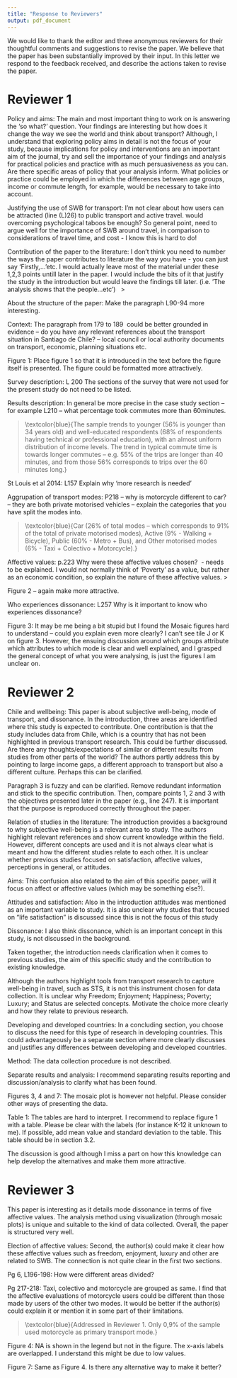 ```yaml
---
title: "Response to Reviewers"
output: pdf_document
---
```


We would like to thank the editor and three anonymous reviewers for their thoughtful comments and suggestions to revise the paper. We believe that the paper has been substantially improved by their input. In this letter we respond to the feedback received, and describe the actions taken to revise the paper.

\newpage

# Reviewer 1

Policy and aims: The main and most important thing to work on is answering the ‘so what?’ question. Your findings are interesting but how does it change the way we see the world and think about transport? Although, I understand that exploring policy aims in detail is not the focus of your study, because implications for policy and interventions are an important aim of the journal, try and sell the importance of your findings and analysis for practical policies and practice with as much persuasiveness as you can. Are there specific areas of policy that your analysis inform. What policies or practice could be employed in which the differences between age groups, income or commute length, for example, would be necessary to take into account. 

>\textcolor{blue}{Added: In various contexts, not only in Santiago, the perception of users is considered mainly from the scope of the trip satisfaction. Understanding dissonances allow public policy to recognise that public transport users are clearly at a disadvantage compared to other transport modes. On the other hand, the results recognise that within public transport users, there are also socioeconomic disadvantages – compared to other groups. This is relevant information for the generation of public policies that promote the use of sustainable modes and public transport, considering aspects of their personal well-being that transcend the areas of travel satisfaction. The factors defined in this study can, and should, be considered in the evaluation of measures that promote the use of sustainable transport in the long term.}

Justifying the use of SWB for transport: I'm not clear about how users can be attracted (line (L)26) to public transport and active travel. would overcoming psychological taboos be enough? So general point, need to argue well for the importance of SWB around travel, in comparison to considerations of travel time, and cost - I know this is hard to do!

>\textcolor{blue}{Consideration of factors related to subjective wellbeing, for example, are useful for policy-makers to enhance the experience of travel, to increase satisfaction with travel, and to meet the preferences of travelers (Chatterjee et al., 2019).}

Contribution of the paper to the literature: I don't think you need to number the ways the paper contributes to literature the way you have - you can just say 'Firstly,...'etc. I would actually leave most of the material under these 1,2,3 points untill later in the paper. I would include the bits of it that justify the study in the introduction but would leave the findings till later. (i.e. 'The analysis shows that the people...etc')
 
>\textcolor{blue}{moved comments about literature towards the section of concluding remarks; leaving some results in the introductory section}

About the structure of the paper: Make the paragraph L90-94 more interesting.

>\textcolor{blue}{Done. L60-63}

Context: The paragraph from 179 to 189  could be better grounded in evidence – do you have any relevant references about the transport situation in Santiago de Chile? – local council or local authority documents on transport, economic, planning situations etc.

>\textcolor{blue}{A tangible manifestation of the inequalities experienced by many in Chile is the large disparity in the relative cost of transportation, travel time, and distance traveled by different socio-economic segments of the population. To further complicate matters, strong spatial segregation also conditions car ownership and the use of public transportation – the higher the income, the higher the use of the automobile; conversely, the lower the income, the higher the reliance on public transportation. Although the transportation experience is but one of many dimensions of inequality, the experiences in this sector have triggered exceptional discomfort and dissatisfaction among the public. Recent social unrest, triggered by a seemingly minor hike in the fare of public transportation, has brought many of these concerns to the forefront of the public conscience in dramatic fashion (e.g., Davies, 2019). Previous research has helped to contextualize everyday mobility in Santiago relative to other Latin American cities (e.g., Avellaneda and Lazo, 2011), but much remains to be explored. Measuring instruments and new methods have led to more accurate and precise understandings of the social issues that arise as consequence of transport infrastructure and housing provision (Cox and Hurtubia, 2016), and the minimum provision of basic services (Tiznado-Aitken et al., 2016). However, the focus on accessibility as a measure of inequalities remains predominant.}

Figure 1: Place figure 1 so that it is introduced in the text before the figure itself is presented. The figure could be formatted more attractively.

>\textcolor{blue}{Done.}

Survey description: L 200 The sections of the survey that were not used for the present study do not need to be listed.

>\textcolor{blue}{ The study considers data from 3 out of 8 sections of a longer survey. The relevant sections of the survey concern the individual characteristics of respondents, their feelings and affective responses related to their commute, and aspects describing their regular commute trips. In terms of individual characteristics and their commute, participants were asked socio-demographic information, including age (coded in three classes: younger than 35, older than 35 but younger than 55, and 55 and olde); level of education (three classes: Kindergarden to grade 12, or K-12, technical diploma or university graduate, and graduate degree), income  (three classes, by tertile), and the typical duration of the respondent’s regular commute (four classes, by duration in minutes). }

Results description: In general be more precise in the case study section – for example L210 – what percentage took commutes more than 60minutes.

>\textcolor{blue}{The sample trends to younger (56% is younger than 34 years old) and well-educated respondents (68% of respondents having technical or professional education), with an almost uniform distribution of income levels. The trend in typical commute time is towards longer commutes – e.g. 55% of the trips are longer than 40 minutes, and from those 56% corresponds to trips over the 60 minutes long.}

St Louis et al 2014: L157 Explain why ‘more research is needed’

>\textcolor{blue}{Because most literature focuses in trip satisfaction. However, further research beyond the determinants of trip satisfaction is needed to understand how these socio-demographic variables connect with the affective reactions to various modes of travel (St-Louis et al., 2014).}

Aggrupation of transport modes: P218 – why is motorcycle different to car? – they are both private motorised vehicles – explain the categories that you have split the modes into.

>\textcolor{blue}{Car (26% of total modes – which corresponds to 91% of the total of private motorised modes), Active (9% - Walking + Bicycle), Public (60% - Metro + Bus), and Other motorised modes (6% - Taxi + Colectivo + Motorcycle).}

Affective values: p.223 Why were these affective values chosen?  - needs to be explained. I would not normally think of ‘Poverty’ as a value, but rather as an economic condition, so explain the nature of these affective values.
>\textcolor{blue}{Delbosc (2012, p. 28), for instance, has summarized the most significant influences on psychological wellbeing: poverty and employment, meaningful relationships and health.}

Figure 2 – again make more attractive.

>\textcolor{blue}{Done.}

Who experiences dissonance: L257 Why is it important to know who experiences dissonance?

>\textcolor{blue}{We begin by profiling the travellers who experience dissonance. The null hypothesis is that there are no systematic differences in terms of who tends to experience affective dissonance with respect to their primary mode of travel.}

Figure 3: It may be me being a bit stupid but I found the Mosaic figures hard to understand – could you explain even more clearly? I can’t see tile J or K on figure 3. However, the ensuing discussion around which groups attribute which attributes to which mode is clear and well explained, and I grasped the general concept of what you were analysing, is just the figures I am unclear on.

>\textcolor{blue}{Done.}


\newpage

# Reviewer 2

Chile and wellbeing: This paper is about subjective well-being, mode of transport, and dissonance. In the introduction, three areas are identified where this study is expected to contribute. One contribution is that the study includes data from Chile, which is a country that has not been highlighted in previous transport research. This could be further discussed. Are there any thoughts/expectations of similar or different results from studies from other parts of the world? The authors partly address this by pointing to large income gaps, a different approach to transport but also a different culture. Perhaps this can be clarified.

>\textcolor{blue}{As noted in our response to Reviewer 1, a tangible manifestation of the inequalities experienced by many in Chile is the large disparity in the relative cost of transportation, travel time, and distance traveled by different socio-economic segments of the population. To further complicate matters, strong spatial segregation also conditions car ownership and the use of public transportation – the higher the income, the higher the use of the automobile; conversely, the lower the income, the higher the reliance on public transportation. Although the transportation experience is but one of many dimensions of inequality, the experiences in this sector have triggered exceptional discomfort and dissatisfaction among the public. Recent social unrest, triggered by a seemingly minor hike in the fare of public transportation, has brought many of these concerns to the forefront of the public conscience in dramatic fashion (e.g., Davies, 2019). Previous research has helped to contextualize everyday mobility in Santiago relative to other Latin American cities (e.g., Avellaneda and Lazo, 2011), but much remains to be explored. Measuring instruments and new methods have led to more accurate and precise understandings of the social issues that arise as consequence of transport infrastructure and housing provision (Cox and Hurtubia, 2016), and the minimum provision of basic services (Tiznado-Aitken et al., 2016). However, the focus on accessibility as a measure of inequalities remains predominant.}


Paragraph 3 is fuzzy and can be clarified. Remove redundant information and stick to the specific contribution. Then, compare points 1, 2 and 3 with the objectives presented later in the paper (e.g., line 247). It is important that the purpose is reproduced correctly throughout the paper.

>\textcolor{blue}{ As noted in our response to Reviewer 1, we moved comments about literature towards the section of concluding remarks; leaving some results in the introductory section.}

Relation of studies in the literature: The introduction provides a background to why subjective well-being is a relevant area to study. The authors highlight relevant references and show current knowledge within the field. However, different concepts are used and it is not always clear what is meant and how the different studies relate to each other. It is unclear whether previous studies focused on satisfaction, affective values, perceptions in general, or attitudes.

>\textcolor{blue}{We differenced studies which are purely focused on satisfaction and subjective wellbeing. Affective values and perceptions are considered in more general approaches (Zorrilla et al, 2019). We mentioned attitudes for the case of Asian cities (Shao et al, 2019).}

Aims: This confusion also related to the aim of this specific paper, will it focus on affect or affective values (which may be something else?).

>\textcolor{blue}{Affective values – as we mentioned by the end of paragraph 3.}

Attitudes and satisfaction: Also in the introduction attitudes was mentioned as an important variable to study. It is also unclear why studies that focused on "life satisfaction" is discussed since this is not the focus of this study

>\textcolor{blue}{Because satisfaction has been the conventional way of addressing unconventional factors. Paragraph 3 clearly states the aim of the study focused on affective values – and also explain how this goes beyond satisfaction.}

Dissonance: I also think dissonance, which is an important concept in this study, is not discussed in the background.

>\textcolor{blue}{This has been discussed in the Introduction section.}

Taken together, the introduction needs clarification when it comes to previous studies, the aim of this specific study and the contribution to existing knowledge. 

>\textcolor{blue}{See response to Reviewer 1.}

Although the authors highlight tools from transport research to capture well-being in travel, such as STS, it is not this instrument chosen for data collection. It is unclear why Freedom; Enjoyment; Happiness; Poverty; Luxury; and Status are selected concepts. Motivate the choice more clearly and how they relate to previous research.

>\textcolor{blue}{See response to Reviewer 1 about election of affective values.}

Developing and developed countries: In a concluding section, you choose to discuss the need for this type of research in developing countries. This could advantageously be a separate section where more clearly discusses and justifies any differences between developing and developed countries.

>\textcolor{blue}{This has been also commented in the Background section: “The research needs outlined above are well-recognized in the developed world, but there is still a dearth
of research in the context of the Global South. Historical inequality in many developing countries has led to strong symbolic attachments to the automobile, in addition to negative connotations for public transport and active travel (Zorrilla et al., 2019)”. A separated paragraph in the conclusion addresses this discussion, in the Chilean and LA context.}

Method: The data collection procedure is not described.

>\textcolor{blue}{The survey collected information on a wide range of transportation and related issues, and the data collection protocol considered a quota-sampling method for gathering the information, considering the socio-demographic information from Pre-Census of 2012. The survey was carried out face-to-face in centres of activity with dense provision of offices, services, and educational centres. An equal representation of both genders and a representation of the proportion of inhabitants per area were chosen as relevant characteristics of the sample. In total, there were n = 451 valid responses, although not every response was complete and some questions have missing values.}

Separate results and analysis: I recommend separating results reporting and discussion/analysis to clarify what has been found.

>\textcolor{blue}{The results section has been divided in the two questions/aims of the study. The conclusion section discusses the findings.}

Figures 3, 4 and 7: The mosaic plot is however not helpful. Please consider other ways of presenting the data.

>\textcolor{blue}{Differs from Reviewer 3. The value of the mosaic figures is… we’ll keep them.}

Table 1: The tables are hard to interpret. I recommend to replace figure 1 with a table. Please be clear with the labels (for instance K-12 it unknown to me). If possible, add mean value and standard deviation to the table. This table should be in section 3.2.

>\textcolor{blue}{We think figure 1 is good for visualizing the descriptive statistics. Labels are clear now.}

The discussion is good although I miss a part on how this knowledge can help develop the alternatives and make them more attractive.

>\textcolor{blue}{See response to Reviewer 1.}

\newpage

# Reviewer 3

This paper is interesting as it details mode dissonance in terms of five affective values. The analysis method using visualization (through mosaic plots) is unique and suitable to the kind of data collected. Overall, the paper is structured very well.

>\textcolor{blue}{Thanks.}

Election of affective values: Second, the author(s) could make it clear how these affective values such as freedom, enjoyment, luxury and other are related to SWB. The connection is not quite clear in the first two sections.

>\textcolor{blue}{See our response to Reviewer 1 about election of affective values.}

Pg 6, L196-198: How were different areas divided?

>\textcolor{blue}{See response to reviewer 2 about methodology.}

Pg 217-218: Taxi, colectivo and motorcycle are grouped as same. I find that the affective evaluations of motorcycle users could be different than those made by users of the other two modes. It would be better if the author(s) could explain it or mention it in some part of their limitations.

>\textcolor{blue}{Addressed in Reviewer 1. Only 0,9% of the sample used motorcycle as primary transport mode.}

Figure 4: NA is shown in the legend but not in the figure. The x-axis labels are overlapped. I understand this might be due to low values.

>\textcolor{blue}{Done.}

Figure 7: Same as Figure 4. Is there any alternative way to make it better?

>\textcolor{blue}{Done.}